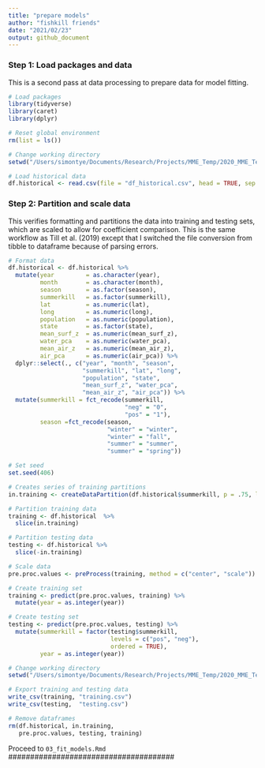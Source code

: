```yaml
---
title: "prepare models"
author: "fishkill friends"
date: "2021/02/23"
output: github_document
---
```


### Step 1: Load packages and data

This is a second pass at data processing to prepare data for model fitting.

```{r: Load packages and data}
# Load packages
library(tidyverse)
library(caret)
library(dplyr)

# Reset global environment
rm(list = ls())

# Change working directory
setwd("/Users/simontye/Documents/Research/Projects/MME_Temp/2020_MME_Temp/data/processed")

# Load historical data
df.historical <- read.csv(file = "df_historical.csv", head = TRUE, sep = ",")
```

### Step 2: Partition and scale data

This verifies formatting and partitions the data into training and testing sets, which are scaled to allow for coefficient comparison. This is the same workflow as Till et al. (2019) except that I switched the file conversion from tibble to dataframe because of parsing errors.

```{r: Partition and scale data}
# Format data
df.historical <- df.historical %>%
  mutate(year         = as.character(year),
         month        = as.character(month),
         season       = as.factor(season),
         summerkill   = as.factor(summerkill),
         lat          = as.numeric(lat),
         long         = as.numeric(long),
         population   = as.numeric(population),
         state        = as.factor(state),
         mean_surf_z  = as.numeric(mean_surf_z),
         water_pca    = as.numeric(water_pca),
         mean_air_z   = as.numeric(mean_air_z),
         air_pca      = as.numeric(air_pca)) %>%
  dplyr::select(., c("year", "month", "season",
                     "summerkill", "lat", "long",
                     "population", "state",
                     "mean_surf_z", "water_pca",
                     "mean_air_z", "air_pca")) %>%
  mutate(summerkill = fct_recode(summerkill,
                                 "neg" = "0",
                                 "pos" = "1"),
         season =fct_recode(season,
                            "winter" = "winter",
                            "winter" = "fall",
                            "summer" = "summer",
                            "summer" = "spring"))

# Set seed
set.seed(406)

# Creates series of training partitions
in.training <- createDataPartition(df.historical$summerkill, p = .75, list = FALSE)

# Partition training data
training <- df.historical  %>%
  slice(in.training)

# Partition testing data
testing <- df.historical %>%
  slice(-in.training)

# Scale data
pre.proc.values <- preProcess(training, method = c("center", "scale"))

# Create training set
training <- predict(pre.proc.values, training) %>%
  mutate(year = as.integer(year))

# Create testing set
testing <- predict(pre.proc.values, testing) %>%
  mutate(summerkill = factor(testing$summerkill, 
                             levels = c("pos", "neg"), 
                             ordered = TRUE),
         year = as.integer(year))

# Change working directory
setwd("/Users/simontye/Documents/Research/Projects/MME_Temp/2020_MME_Temp/data/models")

# Export training and testing data
write_csv(training, "training.csv")
write_csv(testing,  "testing.csv")

# Remove dataframes
rm(df.historical, in.training,
   pre.proc.values, testing, training)
```

######################################
Proceed to `03_fit_models.Rmd`
######################################
